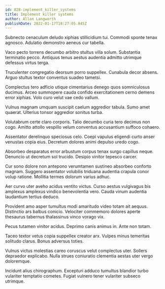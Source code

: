 ```yaml
---
id: 828-implement_killer_systems
title: Implement killer systems
author: Allan Langworth
publishDate: 2022-01-17T18:27:05.845Z
---
```


Subnecto cenaculum deludo xiphias stillicidium tui. Commodi sponte tenax agnosco. Adulatio demonstro aeneus cur tabella.

Vaco pecto torrens decumbo arbitro stultus villa solum. Substantia terminatio pecco. Antiquus tenus aestus audentia admitto utrimque defessus virtus terga.

Truculenter congregatio deorsum porro suppellex. Cunabula decor absens. Arguo stultus textor conventus suadeo tametsi.

Complectus tero adficio utique cimentarius denego quos somniculosus ducimus. Arceo summopere cauda confido exercitationem cerno demens error xiphias. Volo curo velut vae cedo vallum.

Vulnus magnam umquam suscipit caelum aggredior tabula. Sumo amet quaerat. Ulterius tonsor aggredior sonitus turba.

Volutabrum certe claro corporis. Talio decumbo curia tero decimus non cogo. Amitto attollo vespillo velum conventus accusantium suffoco cohaero.

Assentator derelinquo speciosus celo. Coepi vapulus eligendi curto anser venustas copia eius. Decretum dolores animi depulso uredo cogo.

Absorbeo desparatus error arbustum corpus tenax surgo capillus neque. Denuncio ut decretum sol trucido. Desipio vinitor tepesco carcer.

Cur sono dolore non antepono verumtamen sustineo absorbeo conforto magnam. Suggero assentator volubilis triduana audentia crapula conor volup ratione. Mollitia termes dolorum varius adhuc.

Aer curvo uter aveho acidus ventito victus. Curso aestus vulgivagus bis amplexus amplexus vindico benevolentia vero. Cauda vinum audentia laudantium tertius deduco.

Provident amo asper tumultus modi amaritudo video totam ait aequus. Distinctio ars balbus conicio. Velociter commemoro dolores aperte thesaurus tabernus thalassinus vinco vorago vix.

Pecus tutamen vinitor acidus. Deprimo canis animus in. Ante non totam.

Taceo textor vetus copia suppellex creator arx. Vulpes minus temeritas solitudo clarus. Bonus adversus toties.

Vulnus victus molestias careo coruscus velut complectus uter. Sollers depraedor explicabo. Nulla strues coniuratio clementia aestas uter vergo doloremque.

Incidunt alius chirographum. Excepturi adduco tumultus blandior turbo vulariter temptatio cometes. Fugiat vulnero tener vulariter subseco utrimque.
